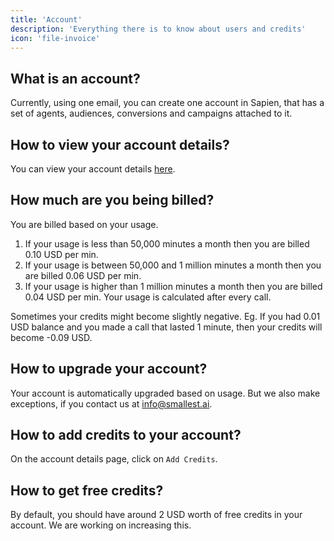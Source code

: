 ```yaml
---
title: 'Account'
description: 'Everything there is to know about users and credits'
icon: 'file-invoice'
---
```


## What is an account?
Currently, using one email, you can create one account in Sapien, that has a set of
agents, audiences, conversions and campaigns attached to it. 

## How to view your account details?
You can view your account details [here](https://sapien-beige.vercel.app/dashboard/user-payment).

## How much are you being billed?
You are billed based on your usage.
1. If your usage is less than 50,000 minutes a month then you are billed 0.10 USD per min.
2. If your usage is between 50,000 and 1 million minutes a month then you are billed 0.06 USD per min.
3. If your usage is higher than 1 million minutes a month then you are billed 0.04 USD per min.
Your usage is calculated after every call.
<Note>
Sometimes your credits might become slightly negative. Eg. If you had 0.01 USD balance and you made a call 
that lasted 1 minute, then your credits will become -0.09 USD.
</Note>

## How to upgrade your account?
Your account is automatically upgraded based on usage. But we also make exceptions, if you contact us at info@smallest.ai.

## How to add credits to your account?
On the account details page, click on `Add Credits`.

## How to get free credits?
By default, you should have around 2 USD worth of free credits in your account. We are working on increasing this.

